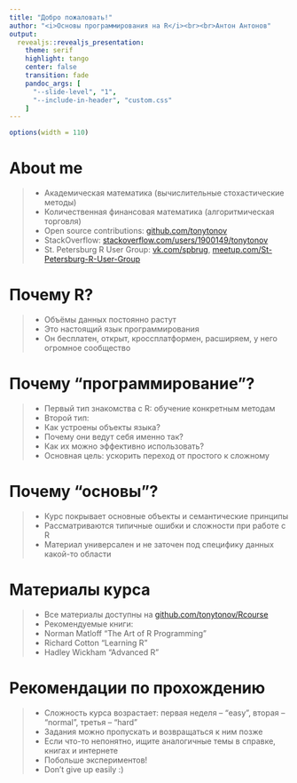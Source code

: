 ```yaml
---
title: "Добро пожаловать!"
author: "<i>Основы программирования на R</i><br><br>Антон Антонов"
output: 
  revealjs::revealjs_presentation:
    theme: serif
    highlight: tango
    center: false
    transition: fade
    pandoc_args: [ 
      "--slide-level", "1", 
      "--include-in-header", "custom.css"
    ]
---
```


```r
options(width = 110)
```

# About me

>- Академическая математика (вычислительные стохастические методы)
>- Количественная финансовая математика (алгоритмическая торговля)
>- Open source contributions: [github.com/tonytonov](https://github.com/tonytonov)
>- StackOverflow: [stackoverflow.com/users/1900149/tonytonov](http://stackoverflow.com/users/1900149/tonytonov)
>- St. Petersburg R User Group: [vk.com/spbrug](http://vk.com/spbrug), [meetup.com/St-Petersburg-R-User-Group](http://www.meetup.com/St-Petersburg-R-User-Group/)

# Почему R?

>- Объёмы данных постоянно растут
>- Это настоящий язык программирования
>- Он бесплатен, открыт, кроссплатформен, расширяем, у него огромное сообщество

# Почему "программирование"?

>- Первый тип знакомства с R: обучение конкретным методам
>- Второй тип:
    + Как устроены объекты языка?
    + Почему они ведут себя именно так?
    + Как их можно эффективно использовать?
    + Основная цель: ускорить переход от простого к сложному

# Почему "основы"?

>- Курс покрывает основные объекты и семантические принципы
>- Рассматриваются типичные ошибки и сложности при работе с R
>- Материал универсален и не заточен под специфику данных какой-то области

# Материалы курса

>- Все материалы доступны на [github.com/tonytonov/Rcourse](https://github.com/tonytonov/Rcourse)
>- Рекомендуемые книги:
    + Norman Matloff "The Art of R Programming"
    + Richard Cotton "Learning R"
    + Hadley Wickham "Advanced R"

# Рекомендации по прохождению

>- Сложность курса возрастает: первая неделя -- "easy", вторая -- "normal", третья -- "hard"
>- Задания можно пропускать и возвращаться к ним позже
>- Если что-то непонятно, ищите аналогичные темы в справке, книгах и интернете
>- Побольше экспериментов!
>- Don't give up easily :)